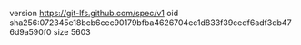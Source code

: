 version https://git-lfs.github.com/spec/v1
oid sha256:072345e18bcb6cec90179bfba4626704ec1d833f39cedf6adf3db476d9a590f0
size 5603
